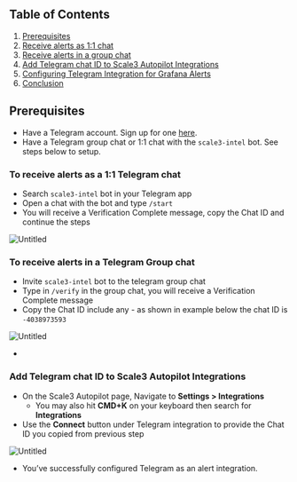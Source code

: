 




## Table of Contents

1. [Prerequisites](#prerequisites)
2. [Receive alerts as 1:1 chat](#to-receive-alerts-as-a-1-1-telegram-chat)
3. [Receive alerts in a group chat](#to-receive-alerts-in-a-telegram-group-chat)
4. [Add Telegram chat ID to Scale3 Autopilot Integrations](#add-telegram-chat-id-to-scale3-autopilot-integrations)
5. [Configuring Telegram Integration for Grafana Alerts](#configuring-telegram-integration-for-grafana-alerts)
6. [Conclusion](#conclusion)

## Prerequisites

- Have a Telegram account. Sign up for one [here](https://telegram.org/).
- Have a Telegram group chat or 1:1 chat with the `scale3-intel` bot. See steps below to setup.


### To receive alerts as a 1:1 Telegram chat

- Search `scale3-intel` bot in your Telegram app
- Open a chat with the bot and type `/start`
- You will receive a Verification Complete message, copy the Chat ID and continue the steps

![Untitled](/images/tg1.png)

### To receive alerts in a Telegram Group chat

- Invite `scale3-intel` bot to the telegram group chat
- Type in `/verify` in the group chat, you will receive a Verification Complete message
- Copy the Chat ID include any - as shown in example below the chat ID is `-4038973593`

![Untitled](/images/tg2.png)

- 

### Add Telegram chat ID to Scale3 Autopilot Integrations

- On the Scale3 Autopilot page, Navigate to **Settings > Integrations**
    - You may also hit **CMD+K** on your keyboard then search for **Integrations**
- Use the **Connect** button under Telegram integration to provide the Chat ID you copied from previous step

![Untitled](/images/tg3.png)

- You’ve successfully configured Telegram as an alert integration.